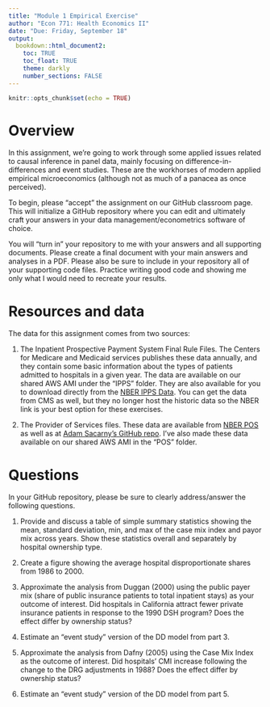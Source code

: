 ```yaml
---
title: "Module 1 Empirical Exercise"
author: "Econ 771: Health Economics II"
date: "Due: Friday, September 18"
output: 
  bookdown::html_document2:
    toc: TRUE
    toc_float: TRUE
    theme: darkly
    number_sections: FALSE
---
```


```r
knitr::opts_chunk$set(echo = TRUE)
```

# Overview
In this assignment, we're going to work through some applied issues related to causal inference in panel data, mainly focusing on difference-in-differences and event studies. These are the workhorses of modern applied empirical microeconomics (although not as much of a panacea as once perceived). 

To begin, please "accept" the assignment on our GitHub classroom page. This will initialize a GitHub repository where you can edit and ultimately craft your answers in your data management/econometrics software of choice.  

You will "turn in" your repository to me with your answers and all supporting documents. Please create a final document with your main answers and analyses in a PDF. Please also be sure to include in your repository all of your supporting code files. Practice writing good code and showing me only what I would need to recreate your results.


# Resources and data
The data for this assignment comes from two sources:

1. The Inpatient Prospective Payment System Final Rule Files. The Centers for Medicare and Medicaid services publishes these data annually, and they contain some basic information about the types of patients admitted to hospitals in a given year. The data are available on our shared AWS AMI under the "IPPS" folder. They are also available for you to download directly from the [NBER IPPS Data](https://data.nber.org/data/cms-impact-file-hospital-inpatient-prospective-payment-system-ipps.html). You can get the data from CMS as well, but they no longer host the historic data so the NBER link is your best option for these exercises.

2. The Provider of Services files. These data are available from [NBER POS](https://data.nber.org/data/provider-of-services.html) as well as at [Adam Sacarny's GitHub repo](https://github.com/asacarny/provider-of-services). I've also made these data available on our shared AWS AMI in the "POS" folder.


# Questions
In your GitHub repository, please be sure to clearly address/answer the following questions.

1. Provide and discuss a table of simple summary statistics showing the mean, standard deviation, min, and max of the case mix index and payor mix across years. Show these statistics overall and separately by hospital ownership type.

2. Create a figure showing the average hospital disproportionate shares from 1986 to 2000.

3. Approximate the analysis from Duggan (2000) using the public payer mix (share of public insurance patients to total inpatient stays) as your outcome of interest. Did hospitals in California attract fewer private insurance patients in response to the 1990 DSH program? Does the effect differ by ownership status?

4. Estimate an "event study" version of the DD model from part 3.

5. Approximate the analysis from Dafny (2005) using the Case Mix Index as the outcome of interest. Did hospitals' CMI increase following the change to the DRG adjustments in 1988? Does the effect differ by ownership status?

6. Estimate an "event study" version of the DD model from part 5.